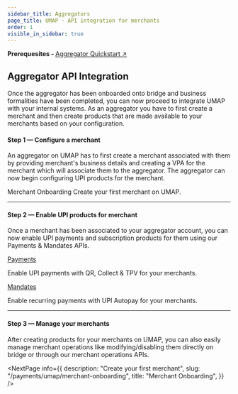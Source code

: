 ```yaml
---
sidebar_title: Aggregators
page_title: UMAP - API integration for merchants
order: 1
visible_in_sidebar: true
---
```



<Card padding="nano" shape="rounded" marginBottom="micro">
    <Text size="medium" marginBottom="none" paddingRight="medium"> 
        <strong>Prerequesites - </strong>
        <a href="/payments/umap/quickstart/aggregators">
            Aggregator Quickstart ↗ 
        </a>
    </Text>
</Card>

## Aggregator API Integration

Once the aggregator has been onboarded onto bridge and business formalities have been completed, you can now proceed to integrate UMAP with your internal systems. As an aggregator you have to first create a merchant and then create products that are made available to your merchants based on your configuration.  

#### Step 1 — Configure a merchant
An aggregator on UMAP has to first create a merchant associated with them by providing merchant's business details and creating a VPA for the merchant which will associate them to the aggregator. The aggregator can now begin configuring UPI products for the merchant.  

<Card padding="small" shape="rounded">
    <Link href="/payments/umap/merchant-onboarding">
        <Element as="div">
            <Text size="large" weight="600" textColor="blue-90">
                 Merchant Onboarding
            </Text>
            <Text weight="400">Create your first merchant on UMAP.</Text>
        </Element>
    </Link>
</Card>

<hr class="primary" />

#### Step 2 — Enable UPI products for merchant

Once a merchant has been associated to your aggregator account, you can now enable UPI payments and subscription products for them using our Payments & Mandates APIs.

<Row>
    <Portion desktopSpan="half">
        <Card padding="small" shape="rounded">
            <a href="/payments/umap/payments" target="_self">
                Payments
            </a>
            <p>
                Enable UPI payments with QR, Collect & TPV for your merchants.
            </p>
        </Card>
    </Portion>
    <Portion desktopSpan="half">
        <Card padding="small" shape="rounded">
            <a href="/payments/umap/mandates" target="_self">
                Mandates
            </a>
            <p>
                Enable recurring payments with UPI Autopay for your merchants.
            </p>
        </Card>
    </Portion>
</Row>

<hr class="primary" />

#### Step 3 — Manage your merchants

After creating products for your merchants on UMAP, you can also easily manage merchant operations like modifying/disabling them directly on bridge or through our merchant operations APIs.  


<NextPage
    info={{
        description:
            "Create your first merchant",
        slug: "/payments/umap/merchant-onboarding",
        title: "Merchant Onboarding",
    }}
/>

<WasPageHelpful />